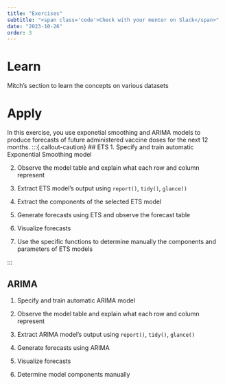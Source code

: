 ```yaml
---
title: "Exercises"
subtitle: "<span class='code'>Check with your mentor on Slack</span>"
date: "2023-10-26"
order: 3
---
```


# Learn

Mitch's section to learn the concepts on various datasets

# Apply


In this exercise, you use exponetial smoothing and ARIMA models to produce forecasts of future administered vaccine doses for the next 12 months.
:::{.callout-caution}
## ETS
1. Specify and train automatic Exponential Smoothing model

2. Observe the model table and explain what each row and column represent

3. Extract ETS model's output using `report()`, `tidy()`, `glance()`

4. Extract the components of the selected ETS model

5. Generate forecasts using ETS and observe the forecast table

6. Visualize forecasts

7. Use the specific functions to determine manually the components and parameters of ETS models

:::

:::{.callout-caution}
## ARIMA
1. Specify and train automatic ARIMA model

2. Observe the model table and explain what each row and column represent

3. Extract ARIMA model's output using `report()`, `tidy()`, `glance()`

4. Generate forecasts using ARIMA

5. Visualize forecasts

6. Determine model components manually
:::
